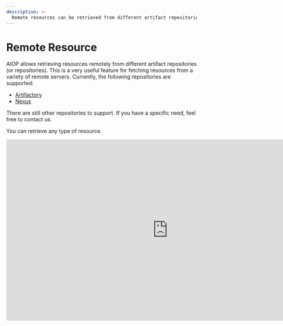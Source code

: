 ```yaml
---
description: >-
  Remote resources can be retrieved from different artifact repositories.
---
```



# Remote Resource

AIOP allows retrieving resources remotely from different artifact repositories (or repositories). This is a very useful feature for fetching resources from a variety of remote servers. Currently, the following repositories are supported:

- [Artifactory](#artifactory)
- [Nexus](#nexus)

<Callout type="info" emoji="ℹ️">
There are still other repositories to support. If you have a specific need, feel free to contact us.
</Callout>

You can retrieve any type of resource.

<iframe width="853" height="480" src="https://www.youtube.com/embed/Q-jQbu-_9o0?si=2SGnJQW5kKza0dsh?rel=0" title="YouTube video player" frameborder="0" allow="fullscreen; accelerometer;" allowfullscreen/>

## Configuration Requirements

Access to remote servers and especially AIOP configuration must be set up. For more information, please refer to the [User Configuration](/docs/configurations/user#structure-du-fichier-de-configuration) and [Playbook](/docs/configurations/playbook) sections.

### Playbook Configuration

Let's take the example of the playbook configuration file below. Let's focus on the first two items in the `repositories` list:

```yaml {3-12} filename="~/.aiop/config.yaml"
...
repositories:
  - name: artifactory-release
    instance: artifactory-company
    type: artifactory
    base_url: https://artifactory.my-company.com/artifactory/release/
    repository_regex: ^(?P<app_name>.+)\/(?P<version>\d+\.\d+)\/(?P<filename>.+)$
  - name: artifactory-develop
    instance: artifactory-company
    type: artifactory
    base_url: https://artifactory.my-company.com/artifactory/develop/
    repository_regex: ^(?P<app_name>.+)\/(?P<version>\d+\.\d+-dev)\/(?P<filename>.+)$
  - name: nexus-develop
    instance: nexus-company
    type: nexus
    base_url: https://nexus.my-company.com/repo/develop/
    repository_regex: ^(?P<app_name>.+)\/(?P<version>\d+\.\d+-dev)\/(?P<filename>.+)$
...
```

We have set up an artifact registry instance called `artifactory-company` with two repositories `artifactory-release` and `artifactory-develop`. These repositories have different base URLs as they do not point to the same artifact repository. They also have different regular expressions to filter the resources to retrieve.

Let's dissect the regular expression of the first repository `^(?P<app_name>.+)\/(?P<version>\d+\.\d+)\/(?P<filename>.+)$`. As a reminder, the naming of groups allows you to retrieve the values and use them during package generation:
- `(?P<app_name>.+)` : application name (any name without character limit and constraints)
- `(?P<version>\d+\.\d+)` : application version (2 integer numbers with a dot as separator)
- `(?P<filename>.+)` : file name (any name without character limit and constraints)

You'll notice that the second repository `artifactory-develop` has a different regular expression `^(?P<app_name>.+)\/(?P<version>\d+\.\d+-dev)\/(?P<filename>.+)$`. This allows retrieving resources with a development version, hence the `-dev` added in the application version `(?P<version>\d+\.\d+-dev)`.

```yaml {13-17} filename="~/.aiop/config.yaml"
...
repositories:
  - name: artifactory-release
    instance: artifactory-company
    type: artifactory
    base_url: https://artifactory.my-company.com/artifactory/release/
    repository_regex: ^(?P<app_name>.+)\/(?P<version>\d+\.\d+)\/(?P<filename>.+)$
  - name: artifactory-develop
    instance: artifactory-company
    type: artifactory
    base_url: https://artifactory.my-company.com/artifactory/develop/
    repository_regex: ^(?P<app_name>.+)\/(?P<version>\d+\.\d+-dev)\/(?P<filename>.+)$
  - name: nexus-develop
    instance: nexus-company
    type: nexus
    base_url: https://nexus.my-company.com/repo/develop/
    repository_regex: ^(?P<app_name>.+)\/(?P<version>\d+\.\d+-dev)\/(?P<filename>.+)$
...
```

Then, we have set up another artifact registry instance called `nexus-company` with a repository `nexus-develop`. For clarity in the explanation, we chose to use the same regular expression as the one used for the second repository `artifactory-develop`.

### User Configuration

Next, let's look at the user configuration for authentication on the remote `artifactory` server.

```yaml {3-6} filename="~/.aiop/config.yaml"
...
repositories:
  - instance: artifactory-company
    username: admin
    password: KhH479X66hH98i
    auth_type: basic
...
```

You'll notice that the instance `artifactory-company` corresponds to the one configured in the playbook. Here, the user decides to authenticate with a username `admin` and a password `KhH479X66hH98i` using the `basic` authentication type. (See the [User Configuration](/docs/configurations/user#personalisation) section for more information)

## Artifactory

The configurations have been defined previously. We are now able to retrieve resources from the remote `Artifactory` server. Here's a concrete example of retrieving a parameter file from the `artifactory-release` repository:

<FileTree>
  <FileTree.Folder name="playbook" defaultOpen>
    <FileTree.Folder name=".git">
        <FileTree.File name="..." />
    </FileTree.Folder>
    <FileTree.File name=".aiop" />
    <FileTree.Folder name="ressources" defaultOpen>
        <FileTree.File name=".aml" />
    </FileTree.Folder>
  </FileTree.Folder>
</FileTree>

<Callout type="info" emoji="ℹ️">
You'll notice that there are no local resources in the `ressources` folder as everything is remote on the server.
</Callout>

```yaml {1, 6} filename="ressources/.aml" /<artifactory-release>/ /<artifactory-develop>/
- source: <artifactory-release>my-app/1.0/fichier
  destination: fichier
  compatibility:
    - apps: [my-app]
      envs: [prod]
- source: <artifactory-develop>my-app/1.0-dev/fichier
  destination: fichier
  compatibility:
    - apps: [my-app]
      envs: [dev]
```

In the first declaration, the `fichier` file will be retrieved from the `artifactory-release` repository of the `artifactory-company` instance with the application name `my-app` and version `1.0` and placed in the package at its root with the name `fichier`. The file will be retrieved from the remote repository verified by the regular expression `^(?P<app_name>.+)\/(?P<version>\d+\.\d+)\/(?P<filename>.+)$` and also verified by its hash to ensure its integrity and security.

In the second declaration, the `bin` file will be retrieved from the `artifactory-release` repository of the `artifactory-company` instance with the application name `my-app` and version `1.0` and placed in the package at its root with the name `fichier`. The file will be retrieved from the remote repository verified by the regular expression `^(?P<app_name>.+)\/(?P<version>\d+\.\d+-dev)\/(?P<filename>.+)$` and also verified by its hash to ensure its integrity and security.

<Callout type="info" emoji="ℹ️">
You'll notice that the binary in the second declaration will be retrieved only when the desired package is intended for the **development** environment. This is possible due to the declared compatibility in the second declaration. And the source does not come from the same repository as the first declaration.
</Callout>

## Nexus

The configurations have been set up earlier, and now we can retrieve resources from the remote `artifactory` server. Here's a concrete example to retrieve a parameter file from the `artifactory-release` repository:

<FileTree>
  <FileTree.Folder name="playbook" defaultOpen>
    <FileTree.Folder name=".git">
        <FileTree.File name="..." />
    </FileTree.Folder>
    <FileTree.File name=".aiop" />
    <FileTree.Folder name="ressources" defaultOpen>
        <FileTree.File name=".aml" />
    </FileTree.Folder>
  </FileTree.Folder>
</FileTree>

```yaml {1} filename="ressources/.aml" /<nexus-develop>/
- source: <nexus-develop>my-app-from-nexus/1.0-dev/fichier
  destination: fichier
  compatibility:
    - ...
```

In this case, the `fichier` file will be retrieved from the `nexus-develop` repository of the `nexus-company` instance with the application name `my-app-from-nexus` and version `1.0-dev` and placed in the package at its root with the name `app`. The file will be retrieved from the remote repository verified by the regular expression `^(?P<app_name>.+)\/(?P<version>\d+\.\d+)\/(?P<filename>.+)$` and also verified by its hash to ensure its integrity and security.

## Caching and Verification

Please note that remote resources are stored in the local cache to avoid retrieving them on every package generation ([Learn more about caching](/docs/caching)). However, they are verified on each package generation to ensure that the resource is up to date compared to the latest version available on the remote server ([Learn more about verification](/docs/cli/build)).